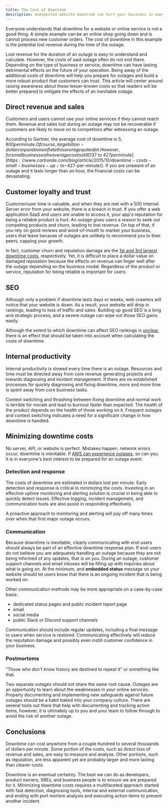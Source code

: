 ```yaml
---
title: The Cost of Downtime
description: Unexpected website downtime can hurt your business in many ways and costs thousands of dollars per minute. This is a deep dive on both the well-known and not so well-known costs of downtime.
---
```


Everyone understands that downtime for a website or online service is not a good thing. A simple example can be an online shop
going down and is cannot process new customer orders. The cost of downtime in this example is the potential lost revenue during the time of the outage.

Lost revenue for the duration of an outage is easy to understand and calculate. However, the costs of said outage often do not end there. Depending on the type of business or service,
downtime can have lasting detrimental effects on the future of your operation. Being away of the additional costs of downtime will help you prepare for outages
and build a more robust product that customers can trust. This article will center around raising awareness about these lesser-known costs so that readers
will be better prepared to mitigate the effects of an inevitable outage.

## Direct revenue and sales

Customers and users cannot use your online services if they cannot reach them. Revenue and sales lost during an outage may not be recoverable if
customers are likely to move on to competitors after witnessing an outage.

According to Gartner, the average cost of downtime is $5,600 per minute. Of course, large billion-dollar corporations inflate this average quite a bit. However,
for small businesses the average cost is still [$137 to $427 per minute](https://www.carbonite.com/blog/article/2015/10/downtime-costs-small-businesses-up-to-$427-per-minute/). If you
are unaware of an outage and it lasts longer than an hour, the financial costs can be devastating.

## Customer loyalty and trust

Customer/user time is valuable, and when they are met with a 500 Internal Server error from your website, there is a breach in trust. If you offer a
web application SaaS and users are unable to access it, your app's reputation for being a reliable product is hurt. An outage gives users a reason
to seek out competing products and churn, leading to lost revenue. On top of that, if you rely on good reviews and word-of-mouth to market your business, users that
leave because of outages are unlikely to recommend you to their peers, capping your growth.

In fact, customer churn and reputation damage are the [1st and 3rd largest downtime costs](https://www.atlassian.com/incident-management/kpis/cost-of-downtime), respectively. Yet,
it is difficult to place a dollar value on damaged reputation because the effects on revenue can linger well after the outage depending on the business model.
Regardless of the product or service, reputation for being reliable is important for users.

## SEO

Although only a problem if downtime lasts days or weeks, web crawlers will notice that your website is down. As a result, your website will drop in rankings, leading to
loss of traffic and sales. Building up good SEO is a long and strategic process, and a severe outage can wipe out those SEO gains easily.

Although the extent to which downtime can affect SEO rankings is [unclear](https://www.statuscake.com/blog/the-impact-of-website-downtime-on-seo/), there is an effect that should be taken into account
when calculating the costs of downtime.

## Internal productivity

Internal productivity is slowed every time there is an outage. Resources and time must be directed away from core revenue generating projects and towards diagnosing and incident management.
If there are no established processes for quickly diagnosing and fixing downtime, more and more time is spent away from core business tasks.

Context switching and thrashing between fixing downtime and normal work is terrible for morale and lead to burnout faster than expected. The health of the product depends on the health of those
working on it. Frequent outages and context switching indicates a need for a significant change in how downtime is handled.

## Minimizing downtime costs

No server, API, or website is perfect. Mistakes happen, network errors occur, downtime is inevitable. If
[AWS can experience outages](https://www.techradar.com/news/live/aws-is-down-again-heres-all-we-know), so can you.
It is in everyone's best interest to be prepared for an outage event.

### Detection and response

The costs of downtime are estimated in dollars lost per minute. Early detection and response is critical in minimizing the costs. Investing in an effective uptime monitoring and
alerting solution is crucial in being able to quickly detect issues. Effective logging, incident management, and communication tools are also assist in responding effectively.

A proactive approach to monitoring and alerting will pay off many times over when that first major outage occurs.

### Communication

Because downtime is inevitable, clearly communicating with end-users should always be part of an effective downtime response plan. If end-users do not believe you are adequately
handling an outage because they are not being informed of any updates, that is on you. During an outage, customer support channels and email inboxes will be filling up with inquiries about what is going on.
At the minimum, and **embedded status** message on your website should let users know that there is an ongoing incident that is being worked on.

Other communication methods may be more appropriate on a case-by-case basis:

- dedicated status pages and public incident report page
- email
- social media
- public Slack or Discord support channels

Communication should include regular updates, including a final message to users when service is restored. Communicating effectively will reduce the reputation damage and possibly even
instill customer confidence in your business.

### Postmortems

"Those who don't know history are destined to repeat it" or something like that.

Two separate outages should not share the same root cause. Outages are an opportunity to learn about the weaknesses in your online services. Properly documenting and implementing new
safeguards against future outages should be a habit baked into your company culture. There are several tools out there that help with documenting and tracking action items, however, it is ultimately up to you
and your team to follow through to avoid the risk of another outage.

## Conclusions

Downtime can cost anywhere from a couple hundred to several thousands of dollars per minute. Some portion of the costs, such as direct loss of revenue and sales, are
easy to measure and analyze. Other portions, such as reputation, are less apparent yet are probably larger and more lasting than clearer costs.

Downtime is an eventual certainty. The best we can do as developers, product owners, SREs, and business people is to ensure we are prepared for it. Minimizing downtime costs requires a multifaceted approach started with
fast detection, diagnosing tools, internal and external communication, and ending with port mortem analysis and executing action items to prevent another incident.

<BlogCta ctaMessage="Looking for a Monitoring and Alerting Solution?" />
